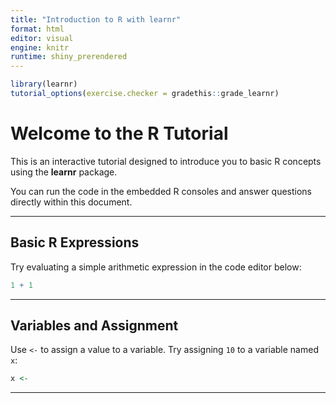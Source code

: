 ---
title: "Introduction to R with learnr"
format: html
editor: visual
engine: knitr
runtime: shiny_prerendered
---

```{r setup, include=FALSE}
library(learnr)
tutorial_options(exercise.checker = gradethis::grade_learnr)
```

# Welcome to the R Tutorial

This is an interactive tutorial designed to introduce you to basic R concepts using the **learnr** package.

::: {.callout-note}
You can run the code in the embedded R consoles and answer questions directly within this document.
:::

---

## Basic R Expressions

Try evaluating a simple arithmetic expression in the code editor below:

```{r basic-expression, exercise=TRUE}
1 + 1
```

---

## Variables and Assignment

Use `<-` to assign a value to a variable. Try assigning `10` to a variable named `x`:

```{r variable-assignment, exercise=TRUE}
x <- 
```

---
